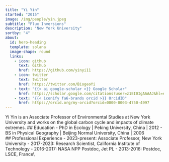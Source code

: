 ```yaml
---
title: "Yi Yin"
started: "2015"
image: /img/people/yin.jpeg
subtitle: "Flux Inversions"
description: "New York University"
sortby: "4"
about:
  id: hero-heading
  template: solana
  image-shape: round
  links:
    - icon: github
      text: Github
      href: https://github.com/yinyi11
    - icon: twitter
      text: twitter
      href: https://twitter.com/BiogeoYi
    - text: "{{< ai google-scholar >}} Google Scholar"
      href: https://scholar.google.com/citations?user=z1EI0IgAAAAJ&hl=en
    - text: "{{< iconify fa6-brands orcid >}} OrcidID"
      href: https://orcid.org/my-orcid?orcid=0000-0003-4750-4997
---
```

Yi Yin is an Associate Professor of Environmental Studies at New York University and works on the global carbon cycle and impacts of climate extremes.
## Education
- [PhD in Ecology]{.fw-bold} | Peking University, China | 2012
- [BS in Physical Geography]{.fw-bold} | Beijing Normal University, China  | 2006  
## Professional Experience
- [2023-present:]{.fw-bold}     Associate Professor,    New York University
- [2017-2023:]{.fw-bold}    Research Scientist,     California Institute of Technology 
- [2016-2017:]{.fw-bold}    NASA NPP Postdoc,   Jet PL 
- [2013-2016:]{.fw-bold}    Postdoc, LSCE, France\\